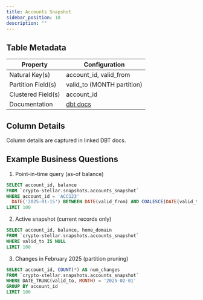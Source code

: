 ```yaml
---
title: Accounts Snapshot
sidebar_position: 10
description: ""
---
```


<div className="scoped-data-dictionary-table">

## Table Metadata

| Property | Configuration |
| --- | --- |
| Natural Key(s) | account_id, valid_from |
| Partition Field(s) | valid_to (MONTH partition) |
| Clustered Field(s) | account_id |
| Documentation | [dbt docs](http://www.stellar-dbt-docs.com/#!/model/model.stellar_dbt_public.accounts_snapshot) |

## Column Details

Column details are captured in linked DBT docs.

## Example Business Questions

1. Point-in-time query (as-of balance)

```sql
SELECT account_id, balance
FROM `crypto-stellar.snapshots.accounts_snapshot`
WHERE account_id = 'ACC123'
  DATE('2025-01-15') BETWEEN DATE(valid_from) AND COALESCE(DATE(valid_to), '9999-12-31')
LIMIT 100
```

2. Active snapshot (current records only)

```sql
SELECT account_id, balance, home_domain
FROM `crypto-stellar.snapshots.accounts_snapshot`
WHERE valid_to IS NULL
LIMIT 100
```

3. Changes in February 2025 (partition pruning)

```sql
SELECT account_id, COUNT(*) AS num_changes
FROM `crypto-stellar.snapshots.accounts_snapshot`
WHERE DATE_TRUNC(valid_to, MONTH) = '2025-02-01'
GROUP BY account_id
LIMIT 100
```

</div>

